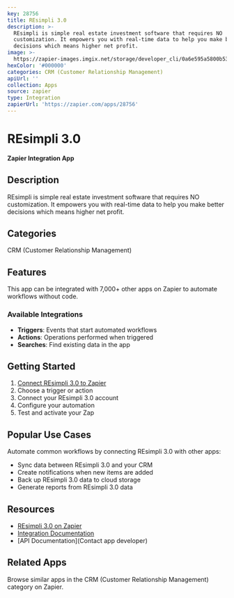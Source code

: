 ```yaml
---
key: 28756
title: REsimpli 3.0
description: >-
  REsimpli is simple real estate investment software that requires NO
  customization. It empowers you with real-time data to help you make better
  decisions which means higher net profit.
image: >-
  https://zapier-images.imgix.net/storage/developer_cli/0a6e595a5800b5361c777b67e7e7a727_3.png?auto=format%2Ccompress&ixlib=python-3.0.0&q=50
hexColor: '#000000'
categories: CRM (Customer Relationship Management)
apiUrl: ''
collection: Apps
source: zapier
type: Integration
zapierUrl: 'https://zapier.com/apps/28756'
---
```

# REsimpli 3.0

**Zapier Integration App**

## Description

REsimpli is simple real estate investment software that requires NO customization. It empowers you with real-time data to help you make better decisions which means higher net profit.

## Categories

CRM (Customer Relationship Management)

## Features

This app can be integrated with 7,000+ other apps on Zapier to automate workflows without code.

### Available Integrations

- **Triggers**: Events that start automated workflows
- **Actions**: Operations performed when triggered
- **Searches**: Find existing data in the app

## Getting Started

1. [Connect REsimpli 3.0 to Zapier](https://zapier.com/apps/28756)
2. Choose a trigger or action
3. Connect your REsimpli 3.0 account
4. Configure your automation
5. Test and activate your Zap

## Popular Use Cases

Automate common workflows by connecting REsimpli 3.0 with other apps:

- Sync data between REsimpli 3.0 and your CRM
- Create notifications when new items are added
- Back up REsimpli 3.0 data to cloud storage
- Generate reports from REsimpli 3.0 data

## Resources

- [REsimpli 3.0 on Zapier](https://zapier.com/apps/28756)
- [Integration Documentation](https://zapier.com/apps/28756/integrations)
- [API Documentation](Contact app developer)

## Related Apps

Browse similar apps in the CRM (Customer Relationship Management) category on Zapier.
